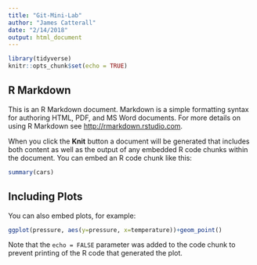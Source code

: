 ```yaml
---
title: "Git-Mini-Lab"
author: "James Catterall"
date: "2/14/2018"
output: html_document
---
```


```r
library(tidyverse)
knitr::opts_chunk$set(echo = TRUE)
```

## R Markdown

This is an R Markdown document. Markdown is a simple formatting syntax for authoring HTML, PDF, and MS Word documents. For more details on using R Markdown see <http://rmarkdown.rstudio.com>.

When you click the **Knit** button a document will be generated that includes both content as well as the output of any embedded R code chunks within the document. You can embed an R code chunk like this:

```r
summary(cars)
```

## Including Plots

You can also embed plots, for example:

```r
ggplot(pressure, aes(y=pressure, x=temperature))+geom_point()
```

Note that the `echo = FALSE` parameter was added to the code chunk to prevent printing of the R code that generated the plot.
